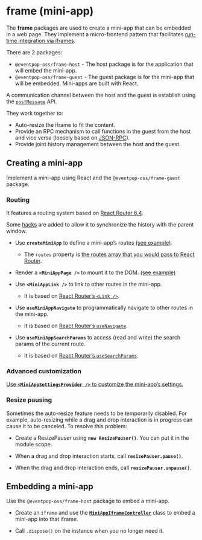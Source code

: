# frame (mini-app)

The **frame** packages are used to create a mini-app that can be embedded in a web page. They implement a micro-frontend pattern that facilitates [run-time integration via iframes](https://martinfowler.com/articles/micro-frontends.html#Run-timeIntegrationViaIframes).

There are 2 packages:

- `@eventpop-oss/frame-host` - The host package is for the application that will embed the mini-app.
- `@eventpop-oss/frame-guest` - The guest package is for the mini-app that will be embedded. Mini-apps are built with React.

A communication channel between the host and the guest is establish using the [`postMessage`](https://developer.mozilla.org/en-US/docs/Web/API/Window/postMessage) API.

They work together to:

- Auto-resize the iframe to fit the content.
- Provide an RPC mechanism to call functions in the guest from the host and vice versa (loosely based on [JSON-RPC](https://www.jsonrpc.org/specification)).
- Provide joint history management between the host and the guest.

## Creating a mini-app

Implement a mini-app using React and the `@eventpop-oss/frame-guest` package.

### Routing

It features a routing system based on [React Router 6.4](https://reactrouter.com/en/main).

Some [hacks](https://github.com/eventpop/frame/blob/main/packages/guest/src/packlets/guest/MiniAppRouter.tsx) are added to allow it to synchronize the history with the parent window.

- Use **`createMiniApp`** to define a mini-app’s routes [(see example)](https://github.com/eventpop/frame/blob/main/packages/guest/src/DemoMiniApp.tsx).

  - The `routes` property is [the routes array that you would pass to React Router](https://reactrouter.com/en/main/routers/create-browser-router).

- Render a **`<MiniAppPage />`** to mount it to the DOM. [(see example)](https://github.com/eventpop/frame/blob/main/packages/guest/src/main.tsx)

- Use **`<MiniAppLink />`** to link to other routes in the mini-app.

  - It is based on [React Router’s `<Link />`](https://reactrouter.com/en/main/components/link).

- Use **`useMiniAppNavigate`** to programmatically navigate to other routes in the mini-app.

  - It is based on [React Router’s `useNavigate`](https://reactrouter.com/en/main/hooks/use-navigate).

- Use **`useMiniAppSearchParams`** to access (read and write) the search params of the current route.

  - It is based on [React Router’s `useSearchParams`](https://reactrouter.com/en/main/hooks/use-search-params).

### Advanced customization

[Use **`<MiniAppSettingsProvider />`** to customize the mini-app’s settings.](https://github.com/eventpop/frame/blob/main/packages/guest/src/packlets/guest/MiniAppSettings.tsx)

### Resize pausing

Sometimes the auto-resize feature needs to be temporarily disabled. For example, auto-resizing while a drag and drop interaction is in progress can cause it to be canceled. To resolve this problem:

- Create a ResizePauser using **`new ResizePauser()`**. You can put it in the module scope.

- When a drag and drop interaction starts, call **`resizePauser.pause()`**.

- When the drag and drop interaction ends, call **`resizePauser.unpause()`**.

## Embedding a mini-app

Use the `@eventpop-oss/frame-host` package to embed a mini-app.

- Create an `iframe` and use the [**`MiniAppIframeController`**](https://github.com/eventpop/frame/blob/main/packages/host/src/packlets/host/MiniAppIframeController.ts) class to embed a mini-app into that iframe.

- Call `.dispose()` on the instance when you no longer need it.

